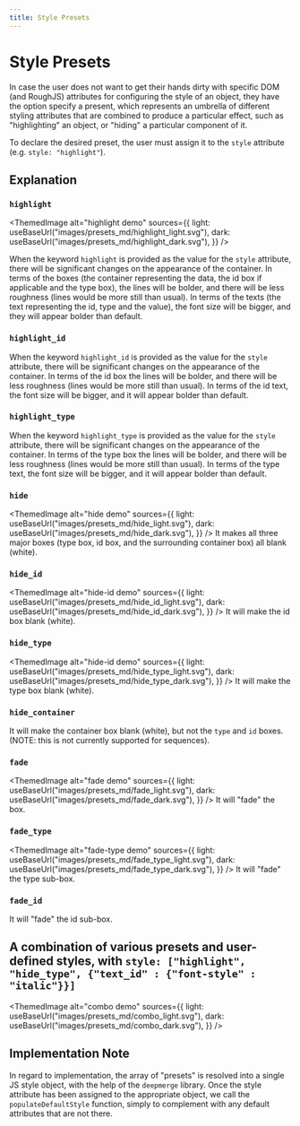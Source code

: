 ```yaml
---
title: Style Presets
---
```



# Style Presets

In case the user does not want to get their hands dirty with specific DOM (and RoughJS) attributes
for configuring the style of an object, they have the option specify a present, which represents
an umbrella of different styling attributes that are combined to produce a particular effect, such
as "highlighting" an object, or "hiding" a particular component of it.

To declare the desired preset, the user must assign it to the `style` attribute
(e.g. `style: "highlight"`).

## Explanation

### `highlight`

<ThemedImage
    alt="highlight demo"
    sources={{
        light: useBaseUrl("images/presets_md/highlight_light.svg"),
        dark: useBaseUrl("images/presets_md/highlight_dark.svg"),
    }}
/>

When the keyword `highlight` is provided as the value for the `style` attribute, there will be significant
changes on the appearance of the container. In terms of the boxes (the container representing the data, the id box
if applicable and the type box), the lines will be bolder, and there will be less roughness (lines would be more still
than usual). In terms of the texts (the text representing the id, type and the value), the font size will be bigger,
and they will appear bolder than default.

### `highlight_id`

When the keyword `highlight_id` is provided as the value for the `style` attribute, there will be significant
changes on the appearance of the container. In terms of the id box the lines will be bolder, and there will be
less roughness (lines would be more still than usual). In terms of the id text, the font size will be bigger, and it
will appear bolder than default.

### `highlight_type`

When the keyword `highlight_type` is provided as the value for the `style` attribute, there will be significant
changes on the appearance of the container. In terms of the type box the lines will be bolder, and there will be
less roughness (lines would be more still than usual). In terms of the type text, the font size will be bigger, and it
will appear bolder than default.

### `hide`

<ThemedImage
    alt="hide demo"
    sources={{
        light: useBaseUrl("images/presets_md/hide_light.svg"),
        dark: useBaseUrl("images/presets_md/hide_dark.svg"),
    }}
/>
It makes all three major boxes (type box, id box, and the surrounding container
box) all blank (white).

### `hide_id`

<ThemedImage
    alt="hide-id demo"
    sources={{
        light: useBaseUrl("images/presets_md/hide_id_light.svg"),
        dark: useBaseUrl("images/presets_md/hide_id_dark.svg"),
    }}
/>
It will make the id box blank (white).

### `hide_type`

<ThemedImage
    alt="hide-id demo"
    sources={{
        light: useBaseUrl("images/presets_md/hide_type_light.svg"),
        dark: useBaseUrl("images/presets_md/hide_type_dark.svg"),
    }}
/>
It will make the type box blank (white).

### `hide_container`

It will make the container box blank (white), but not the `type` and `id` boxes.
(NOTE: this is not currently supported for sequences).

### `fade`

<ThemedImage
    alt="fade demo"
    sources={{
        light: useBaseUrl("images/presets_md/fade_light.svg"),
        dark: useBaseUrl("images/presets_md/fade_dark.svg"),
    }}
/>
It will "fade" the box.

### `fade_type`

<ThemedImage
    alt="fade-type demo"
    sources={{
        light: useBaseUrl("images/presets_md/fade_type_light.svg"),
        dark: useBaseUrl("images/presets_md/fade_type_dark.svg"),
    }}
/>
It will "fade" the type sub-box.

### `fade_id`

It will "fade" the id sub-box.

## A combination of various presets and user-defined styles, with `style: ["highlight", "hide_type", {"text_id" : {"font-style" : "italic"}}]`

<ThemedImage
    alt="combo demo"
    sources={{
        light: useBaseUrl("images/presets_md/combo_light.svg"),
        dark: useBaseUrl("images/presets_md/combo_dark.svg"),
    }}
/>
## Implementation Note

In regard to implementation, the array of "presets" is resolved into a single JS style object, with the help of the
`deepmerge` library.
Once the style attribute has been assigned to the appropriate object, we call
the `populateDefaultStyle` function, simply to complement with any default attributes
that are not there.
